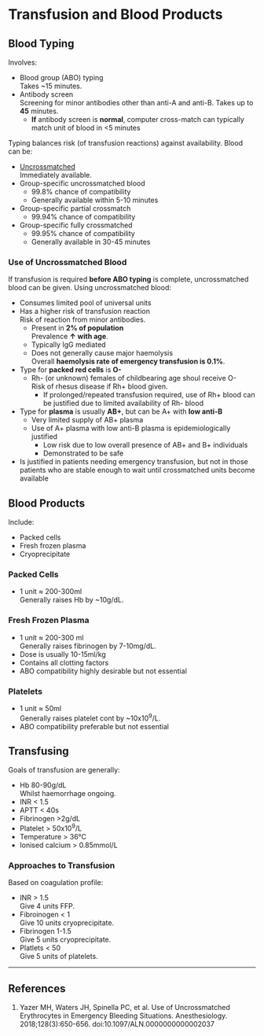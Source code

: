 # Transfusion and Blood Products



## Blood Typing

Involves:

* Blood group (ABO) typing\
Takes ~15 minutes.
* Antibody screen\
Screening for minor antibodies other than anti-A and anti-B. Takes up to **45** minutes.
	* **If** antibody screen is **normal**, computer cross-match can typically match unit of blood in <5 minutes

Typing balances risk (of transfusion reactions) against availability. Blood can be:

* [Uncrossmatched](unxmatch)\
Immediately available.
* Group-specific uncrossmatched blood\
	* 99.8% chance of compatibility
	* Generally available within 5-10 minutes
* Group-specific partial crossmatch
	* 99.94% chance of compatibility
* Group-specific fully crossmatched
	* 99.95% chance of compatibility
	* Generally available in 30-45 minutes

### Use of Uncrossmatched Blood {#unxmatch}

If transfusion is required **before ABO typing** is complete, uncrossmatched blood can be given. Using uncrossmatched blood:

* Consumes limited pool of universal units
* Has a higher risk of transfusion reaction\
Risk of reaction from minor antibodies.
	* Present in **2% of population**\
	Prevalence **↑ with age**.
	* Typically IgG mediated
	* Does not generally cause major haemolysis\
	Overall **haemolysis rate of emergency transfusion is 0.1%**.
* Type for **packed red cells** is **O-**
	* Rh- (or unknown) females of childbearing age shoul receive O-\
	Risk of rhesus disease if Rh+ blood given.
		* If prolonged/repeated transfusion required, use of Rh+ blood can be justified due to limited availability of Rh- blood
* Type for **plasma** is usually **AB+**, but can be A+ with **low anti-B**
	* Very limited supply of AB+ plasma
	* Use of A+ plasma with low anti-B plasma is epidemiologically justified\
		* Low risk due to low overall presence of AB+ and B+ individuals
		* Demonstrated to be safe
* Is justified in patients needing emergency transfusion, but not in those patients who are stable enough to wait until crossmatched units become available


## Blood Products

Include:

* Packed cells
* Fresh frozen plasma
* Cryoprecipitate


### Packed Cells

* 1 unit ≈ 200-300ml\
Generally raises Hb by ~10g/dL.


### Fresh Frozen Plasma

* 1 unit ≈ 200-300 ml\
Generally raises fibrinogen by 7-10mg/dL.
* Dose is usually 10-15ml/kg
* Contains all clotting factors
* ABO compatibility highly desirable but not essential


### Platelets

* 1 unit ≈ 50ml\
Generally raises platelet cont by ~10x10^9^/L.
* ABO compatibility preferable but not essential


## Transfusing

Goals of transfusion are generally:

* Hb 80-90g/dL\
Whilst haemorrhage ongoing.
* INR < 1.5
* APTT < 40s
* Fibrinogen >2g/dL
* Platelet > 50x10^9^/L
* Temperature > 36°C
* Ionised calcium > 0.85mmol/L

### Approaches to Transfusion

Based on coagulation profile:

* INR > 1.5\
Give 4 units FFP.
* Fibroinogen < 1\
Give 10 units cryoprecipitate.
* Fibrinogen 1-1.5\
Give 5 units cryoprecipitate.
* Platlets < 50\
Give 5 units of platelets.



---

## References

1. Yazer MH, Waters JH, Spinella PC, et al. Use of Uncrossmatched Erythrocytes in Emergency Bleeding Situations. Anesthesiology. 2018;128(3):650-656. doi:10.1097/ALN.0000000000002037